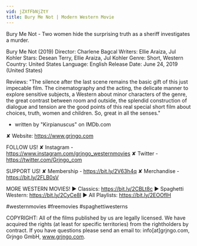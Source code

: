 ```yaml
---
vid: jZXfFbNjZtY
title: Bury Me Not | Modern Western Movie
---
```


Bury Me Not - Two women hide the surprising truth as a sheriff investigates a murder.

Bury Me Not (2019)
Director: Charlene Bagcal
Writers: Ellie Araiza, Jul Kohler
Stars: Desean Terry, Ellie Araiza, Jul Kohler
Genre: Short, Western
Country: United States
Language: English
Release Date: June 24, 2019 (United States)

Reviews:
"The silence after the last scene remains the basic gift of this just impecable film. The cinematography and the acting, the delicate manner to explore sensitive subjects, a Western about minor characters of the genre, the great contrast between room and outside, the splendid construction of dialogue and tension are the good points of this real special short film about choices, truth, women and children. So, great in all the senses."
- written by "Kirpianuscus" on IMDb.com

✘ Website: https://www.grjngo.com

FOLLOW US!
✘ Instagram - https://www.instagram.com/grjngo_westernmovies
✘ Twitter - https://twitter.com/Grjngo_com

SUPPORT US!
✘ Membership - https://bit.ly/2V63h4q
✘ Merchandise - https://bit.ly/2FLB0sV

MORE WESTERN MOVIES! 
► Classics: https://bit.ly/2CBLt8c 
► Spaghetti Western: https://bit.ly/2CyCe8I 
► All Playlists: https://bit.ly/2EOOfIH 

#westernmovies #freemovies #spaghettiwesterns

COPYRIGHT: All of the films published by us are legally licensed. We have acquired the rights (at least for specific territories) from the rightholders by contract. If you have questions please send an email to: info[at]grjngo.com, Grjngo GmbH, www.grjngo.com.